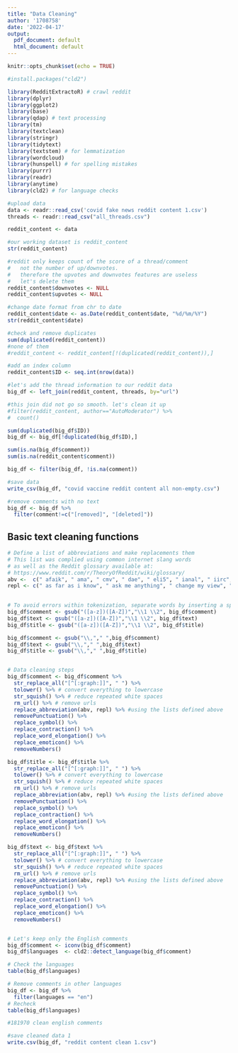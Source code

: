 ---
title: "Data Cleaning"
author: '1708758'
date: '2022-04-17'
output:
  pdf_document: default
  html_document: default
---

```{r setup, include=FALSE}
knitr::opts_chunk$set(echo = TRUE)
```


```{r}
#install.packages("cld2")

library(RedditExtractoR) # crawl reddit
library(dplyr)
library(ggplot2)
library(base)
library(qdap) # text processing
library(tm)
library(textclean)
library(stringr)
library(tidytext)
library(textstem) # for lemmatization
library(wordcloud)
library(hunspell) # for spelling mistakes
library(purrr)
library(readr)
library(anytime)
library(cld2) # for language checks
```



```{r}


#upload data
data <- readr::read_csv('covid fake news reddit content 1.csv')
threads <- readr::read_csv("all_threads.csv")

reddit_content <- data

#our working dataset is reddit_content
str(reddit_content)

#reddit only keeps count of the score of a thread/comment
#   not the number of up/downvotes.
#   therefore the upvotes and downvotes features are useless
#   let's delete them
reddit_content$downvotes <- NULL
reddit_content$upvotes <- NULL

#change date format from chr to date
reddit_content$date <- as.Date(reddit_content$date, "%d/%m/%Y")
str(reddit_content$date)

#check and remove duplicates
sum(duplicated(reddit_content))
#none of them 
#reddit_content <- reddit_content[!(duplicated(reddit_content)),]

#add an index column 
reddit_content$ID <- seq.int(nrow(data))

#let's add the thread information to our reddit data
big_df <- left_join(reddit_content, threads, by="url")

#this join did not go so smooth. let's clean it up
#filter(reddit_content, author=="AutoModerator") %>%
#  count()

sum(duplicated(big_df$ID))
big_df <- big_df[!duplicated(big_df$ID),]

sum(is.na(big_df$comment))
sum(is.na(reddit_content$comment))

big_df <- filter(big_df, !is.na(comment))

#save data
write_csv(big_df, "covid vaccine reddit content all non-empty.csv")

#remove comments with no text
big_df <- big_df %>%
  filter(comment!=c("[removed]", "[deleted]"))
```


## Basic text cleaning functions

```{r}
# Define a list of abbreviations and make replacements them
# This list was complied using common internet slang words 
# as well as the Reddit glossary available at: 
# https://www.reddit.com/r/TheoryOfReddit/wiki/glossary/
abv <-  c(" afaik", " ama", " cmv", " dae", " eli5", " ianal", " iirc", " imo", " imho", " ftfy", " itt", " mrw", " mfw", " op", " psa", " tl;dr", " ysk", " fta", " mic", " rtfa", "wip", " sjw", " pls ", " morn ", " cus ", " hel ", " nd ", ".", ";", "!",  ",", ":", "?","/", "_")
repl <- c(" as far as i know", " ask me anything", " change my view", " does anybody else", " explain like i am five years old", " i am not a lawyer", "if i recall correctly", " in my opinion", " in my humble opinion", " fixed that for you", " in this thread", " my reaction when", " my face when", " original poster", " public service announcement", " too long, didn't read", " you should know", " from the article", " more in comments", " read the fucking article", " work in progress", " social justice worrior", " please", " morning", " because", " hello", " and", ". ", " ", " ", " ", " ", " ", " ", " ")

 
# To avoid errors within tokenization, separate words by inserting a space
big_df$comment <- gsub("([a-z])([A-Z])","\\1 \\2", big_df$comment)
big_df$text <- gsub("([a-z])([A-Z])","\\1 \\2", big_df$text)
big_df$title <- gsub("([a-z])([A-Z])","\\1 \\2", big_df$title)

big_df$comment <- gsub("\\,"," ",big_df$comment)
big_df$text <- gsub("\\,"," ",big_df$text)
big_df$title <- gsub("\\,"," ",big_df$title)


# Data cleaning steps
big_df$comment <- big_df$comment %>%
  str_replace_all("[^[:graph:]]", " ") %>%
  tolower() %>% # convert everything to lowercase
  str_squish() %>% # reduce repeated white spaces
  rm_url() %>% # remove urls
  replace_abbreviation(abv, repl) %>% #using the lists defined above
  removePunctuation() %>% 
  replace_symbol() %>%
  replace_contraction() %>%
  replace_word_elongation() %>%
  replace_emoticon() %>%
  removeNumbers() 

big_df$title <- big_df$title %>%
  str_replace_all("[^[:graph:]]", " ") %>%
  tolower() %>% # convert everything to lowercase
  str_squish() %>% # reduce repeated white spaces
  rm_url() %>% # remove urls
  replace_abbreviation(abv, repl) %>% #using the lists defined above
  removePunctuation() %>% 
  replace_symbol() %>%
  replace_contraction() %>%
  replace_word_elongation() %>%
  replace_emoticon() %>%
  removeNumbers()

big_df$text <- big_df$text %>%
  str_replace_all("[^[:graph:]]", " ") %>%
  tolower() %>% # convert everything to lowercase
  str_squish() %>% # reduce repeated white spaces
  rm_url() %>% # remove urls
  replace_abbreviation(abv, repl) %>% #using the lists defined above
  removePunctuation() %>% 
  replace_symbol() %>%
  replace_contraction() %>%
  replace_word_elongation() %>%
  replace_emoticon() %>%
  removeNumbers() 


# Let's keep only the English comments
big_df$comment <- iconv(big_df$comment)
big_df$languages  <- cld2::detect_language(big_df$comment)

# Check the languages
table(big_df$languages)

# Remove comments in other languages
big_df <- big_df %>%
  filter(languages == "en")
# Recheck
table(big_df$languages)

#181970 clean english comments

#save cleaned data 1
write.csv(big_df, "reddit content clean 1.csv")

```

